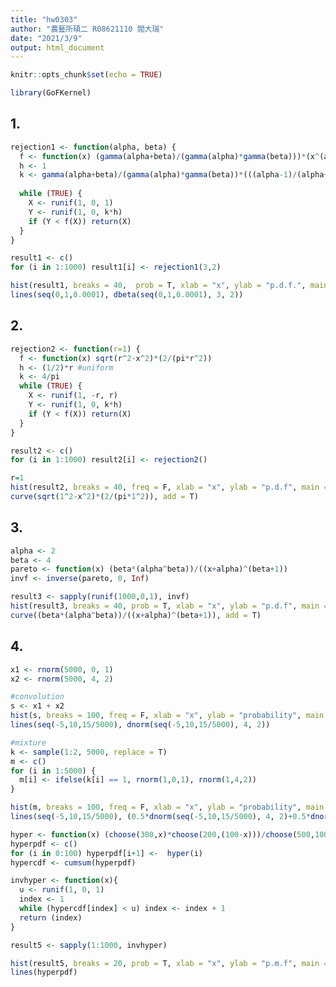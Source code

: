 ---
title: "hw0303"
author: "農藝所碩二 R08621110 閻大瑞"
date: "2021/3/9"
output: html_document
---

```{r setup, include=FALSE}
knitr::opts_chunk$set(echo = TRUE)
```

```{r}
library(GoFKernel)
```

## 1.
```{r}
rejection1 <- function(alpha, beta) {
  f <- function(x) (gamma(alpha+beta)/(gamma(alpha)*gamma(beta)))*(x^(alpha-1))*((1-x)^(beta-1))
  h <- 1
  k <- gamma(alpha+beta)/(gamma(alpha)*gamma(beta))*(((alpha-1)/(alpha+beta-2))^(alpha-1))*(1-((alpha-1)/(alpha+beta-2))^(beta-1))
  
  while (TRUE) {
    X <- runif(1, 0, 1)
    Y <- runif(1, 0, k*h)
    if (Y < f(X)) return(X)
  }
}

result1 <- c()
for (i in 1:1000) result1[i] <- rejection1(3,2)

hist(result1, breaks = 40,  prob = T, xlab = "x", ylab = "p.d.f.", main = "Beta(3,2)")
lines(seq(0,1,0.0001), dbeta(seq(0,1,0.0001), 3, 2))
```

## 2.
```{r}
rejection2 <- function(r=1) {
  f <- function(x) sqrt(r^2-x^2)*(2/(pi*r^2))
  h <- (1/2)*r #uniform
  k <- 4/pi
  while (TRUE) {
    X <- runif(1, -r, r)
    Y <- runif(1, 0, k*h)
    if (Y < f(X)) return(X)
  }
}

result2 <- c()
for (i in 1:1000) result2[i] <- rejection2() 

r=1
hist(result2, breaks = 40, freq = F, xlab = "x", ylab = "p.d.f", main = bquote(frac(2,pi*r^2)*sqrt(r^2-x^2)))
curve(sqrt(1^2-x^2)*(2/(pi*1^2)), add = T)
```

## 3.
```{r}
alpha <- 2
beta <- 4
pareto <- function(x) (beta*(alpha^beta))/((x+alpha)^(beta+1))
invf <- inverse(pareto, 0, Inf)

result3 <- sapply(runif(1000,0,1), invf)
hist(result3, breaks = 40, prob = T, xlab = "x", ylab = "p.d.f", main = "Pareto distribution")
curve((beta*(alpha^beta))/((x+alpha)^(beta+1)), add = T)
```

## 4.
```{r}
x1 <- rnorm(5000, 0, 1)
x2 <- rnorm(5000, 4, 2)

#convolution
s <- x1 + x2
hist(s, breaks = 100, freq = F, xlab = "x", ylab = "probability", main = "convolution of normal distribution")
lines(seq(-5,10,15/5000), dnorm(seq(-5,10,15/5000), 4, 2))
```

```{r}
#mixture
k <- sample(1:2, 5000, replace = T)
m <- c()
for (i in 1:5000) {
  m[i] <- ifelse(k[i] == 1, rnorm(1,0,1), rnorm(1,4,2))
}

hist(m, breaks = 100, freq = F, xlab = "x", ylab = "probability", main = "mixture of normal distribution")
lines(seq(-5,10,15/5000), (0.5*dnorm(seq(-5,10,15/5000), 4, 2)+0.5*dnorm(seq(-5,10,15/5000), 0, 1)))
```

```{r}
hyper <- function(x) (choose(300,x)*choose(200,(100-x)))/choose(500,100) #N=500, K=300, n=100
hyperpdf <- c()
for (i in 0:100) hyperpdf[i+1] <-  hyper(i)
hypercdf <- cumsum(hyperpdf)

invhyper <- function(x){
  u <- runif(1, 0, 1)
  index <- 1
  while (hypercdf[index] < u) index <- index + 1
  return (index)
}

result5 <- sapply(1:1000, invhyper)

hist(result5, breaks = 20, prob = T, xlab = "x", ylab = "p.m.f", main = "hypergeometric distribution")
lines(hyperpdf)
```

